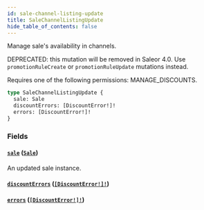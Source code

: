 ```yaml
---
id: sale-channel-listing-update
title: SaleChannelListingUpdate
hide_table_of_contents: false
---
```


Manage sale's availability in channels.

DEPRECATED: this mutation will be removed in Saleor 4.0. Use `promotionRuleCreate` or `promotionRuleUpdate` mutations instead.

Requires one of the following permissions: MANAGE_DISCOUNTS.

```graphql
type SaleChannelListingUpdate {
  sale: Sale
  discountErrors: [DiscountError!]!
  errors: [DiscountError!]!
}
```

### Fields

#### [`sale`](#) ([`Sale`](../../../developer/api-reference/objects/sale))

An updated sale instance.

#### [`discountErrors`](#) ([`[DiscountError!]!`](../../../developer/api-reference/objects/discount-error))

#### [`errors`](#) ([`[DiscountError!]!`](../../../developer/api-reference/objects/discount-error))
